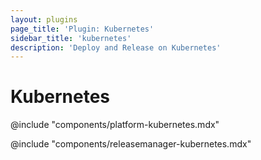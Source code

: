```yaml
---
layout: plugins
page_title: 'Plugin: Kubernetes'
sidebar_title: 'kubernetes'
description: 'Deploy and Release on Kubernetes'
---
```


# Kubernetes

@include "components/platform-kubernetes.mdx"

@include "components/releasemanager-kubernetes.mdx"
